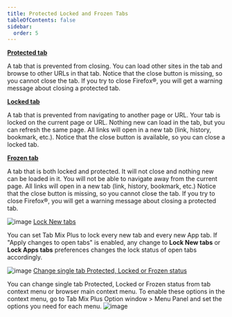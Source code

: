 ```yaml
---
title: Protected Locked and Frozen Tabs
tableOfContents: false
sidebar:
  order: 5
---
```



<div class="topic">
  <u><b>Protected tab</b></u>
  <p>
    A tab that is prevented from closing. You can load other sites in the tab and browse to
    other URLs in that tab. Notice that the close button is missing, so you cannot close the
    tab. If you try to close Firefox&reg;, you will get a warning message about closing a
    protected tab.
  </p>

  <u><b>Locked tab</b></u>
  <p>
    A tab that is prevented from navigating to another page or URL. Your tab is locked on the
    current page or URL. Nothing new can load in the tab, but you can refresh the same page.
    All links will open in a new tab (link, history, bookmark, etc.). Notice that the close
    button is available, so you can close a locked tab.
  </p>

  <u><b>Frozen tab</b></u>
  <p>
    A tab that is both locked and protected. It will not close and nothing new can be loaded
    in it. You will not be able to navigate away from the current page. All links will open in
    a new tab (link, history, bookmark, etc.) Notice that the close button is missing, so you
    cannot close the tab. If you try to close Firefox&reg;, you will get a warning message
    about closing a protected tab.
  </p>
</div>

<div class="topic container">
  <Image src={lockNewTabs} alt="image" />
  <u>Lock New tabs</u>
  <p>
    You can set Tab Mix Plus to lock every new tab and every new App tab. If "Apply changes to
    open tabs" is enabled, any change to <b>Lock New tabs</b> or
    <b>Lock Apps tabs</b> preferences changes the lock status of open tabs accordingly.
  </p>
</div>

<div class="topic container">
  <Image src={tabMenuFreeezTab} alt="image" />
  <u>Change single tab Protected, Locked or Frozen status</u>
  <p>
    You can change single tab Protected, Locked or Frozen status from tab context menu or
    browser main context menu. To enable these options in the context menu, go to Tab Mix Plus
    Option window > Menu Panel and set the options you need for each menu.
    <Image src={mainMenuFreeezTab} alt="image" />
  </p>
</div>
